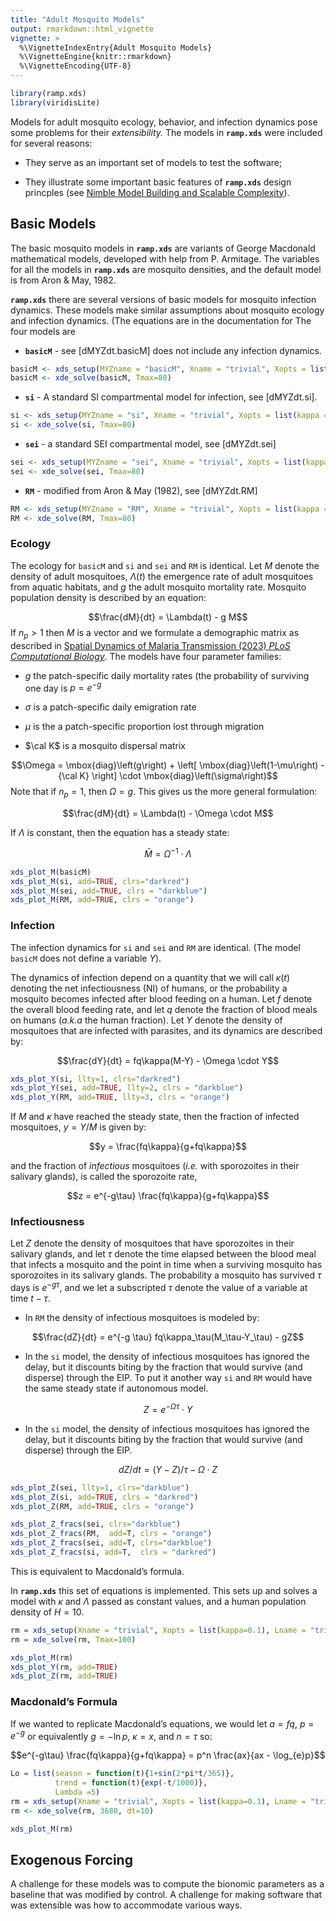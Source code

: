 ```yaml
---
title: "Adult Mosquito Models"
output: rmarkdown::html_vignette
vignette: >
  %\VignetteIndexEntry{Adult Mosquito Models}
  %\VignetteEngine{knitr::rmarkdown}
  %\VignetteEncoding{UTF-8}
---
```


```r
library(ramp.xds)
library(viridisLite)
```

Models for adult mosquito ecology, behavior, and infection dynamics pose some problems for their *extensibility.* The models in **`ramp.xds`** were included for several reasons: 

+ They serve as an important set of models to test the software; 

+ They illustrate some important basic features of **`ramp.xds`** design princples (see [Nimble Model Building and Scalable Complexity](Nimble.html)). 

## Basic Models

The basic mosquito models in **`ramp.xds`** are variants of George Macdonald mathematical models, developed with help from P. Armitage. The variables for all the models in **`ramp.xds`** are mosquito densities, and the default model is from Aron & May, 1982.

**`ramp.xds`** there are several versions of basic models for mosquito infection dynamics. These models make similar assumptions about mosquito ecology and infection dynamics. (The equations are in the documentation for The four models are

+ **`basicM`** - see [dMYZdt.basicM] does not include any infection dynamics. 

```r
basicM <- xds_setup(MYZname = "basicM", Xname = "trivial", Xopts = list(kappa = .1, Y=0, Z=0))
basicM <- xde_solve(basicM, Tmax=80)
```

+ **`si`** - A standard SI compartmental model for infection, see [dMYZdt.si]. 

```r
si <- xds_setup(MYZname = "si", Xname = "trivial", Xopts = list(kappa = .1, Y=0, Z=0), MYZopts = list(Y=0))
si <- xde_solve(si, Tmax=80)
```

+ **`sei`** - a standard SEI compartmental model, see [dMYZdt.sei]

```r
sei <- xds_setup(MYZname = "sei", Xname = "trivial", Xopts = list(kappa = .1), MYZopts = list(Y=0, Z=0))
sei <- xde_solve(sei, Tmax=80)
```

+ **`RM`** - modified from Aron & May (1982), see [dMYZdt.RM]

```r
RM <- xds_setup(MYZname = "RM", Xname = "trivial", Xopts = list(kappa = .1), MYZopts = list(Y=0, Z=0))
RM <- xde_solve(RM, Tmax=80)
```

### Ecology 

The ecology for `basicM` and `si` and `sei` and `RM` is identical. Let $M$ denote the density of adult mosquitoes, $\Lambda(t)$ the emergence rate of adult mosquitoes from aquatic habitats, and $g$ the adult mosquito mortality rate. Mosquito population density is described by an equation: 

$$\frac{dM}{dt} = \Lambda(t) - g M$$
If $n_p>1$ then $M$ is a vector and we formulate a demographic matrix as described in [Spatial Dynamics of Malaria Transmission (2023) *PLoS Computational Biology*](https://journals.plos.org/ploscompbiol/article?id=10.1371/journal.pcbi.1010684). The models have four parameter families:

+ $g$ the patch-specific daily mortality rates (the probability of surviving one day is $p = e^{-g}$

+ $\sigma$ is a patch-specific daily emigration rate 

+ $\mu$ is the a patch-specific proportion lost through migration 

+ $\cal K$ is a mosquito dispersal matrix 

$$\Omega = \mbox{diag}\left(g\right) + \left[ \mbox{diag}\left(1-\mu\right) -  {\cal K} \right] \cdot \mbox{diag}\left(\sigma\right)$$ 
Note that if $n_p=1$, then $\Omega = g$. This gives us the more general formulation:  

$$\frac{dM}{dt} = \Lambda(t) - \Omega \cdot M$$

If $\Lambda$ is constant, then the equation has a steady state: 

$$\bar M = \Omega^{-1} \cdot \Lambda$$ 

```r
xds_plot_M(basicM)
xds_plot_M(si, add=TRUE, clrs="darkred")
xds_plot_M(sei, add=TRUE, clrs = "darkblue")
xds_plot_M(RM, add=TRUE, clrs = "orange")
```

### Infection 

The infection dynamics for `si` and `sei` and `RM` are identical. (The model `basicM` does not define a variable $Y$). 

The dynamics of infection depend on a quantity that we will call $\kappa(t)$ denoting the net infectiousness (NI) of humans, or the probability a mosquito becomes infected after blood feeding on a human. Let $f$ denote the overall blood feeding rate, and let $q$ denote the fraction of blood meals on humans (*a.k.a* the human fraction). Let $Y$ denote the density of mosquitoes that are infected with parasites, and its dynamics are described by: 

$$\frac{dY}{dt} = fq\kappa(M-Y) - \Omega \cdot Y$$
```r
xds_plot_Y(si, llty=1, clrs="darkred")
xds_plot_Y(sei, add=TRUE, llty=2, clrs = "darkblue")
xds_plot_Y(RM, add=TRUE, llty=3, clrs = "orange")
```

If $M$ and $\kappa$ have reached the steady state, then the fraction of infected mosquitoes, $y=Y/M$ is given by:

$$y = \frac{fq\kappa}{g+fq\kappa}$$ 

and the fraction of *infectious* mosquitoes (*i.e.* with sporozoites in their salivary glands), is called the sporozoite rate,

$$z = e^{-g\tau} \frac{fq\kappa}{g+fq\kappa}$$ 

### Infectiousness 

Let $Z$ denote the density of mosquitoes that have sporozoites in their salivary glands, and let $\tau$ denote the time elapsed between the blood meal that infects a mosquito and the point in time when a surviving mosquito has sporozoites in its salivary glands.  The probability a mosquito has survived $\tau$ days is $e^{-g\tau}$, and we let a subscripted $\tau$ denote the value of a variable at time $t-\tau.$ 

+ In `RM` the density of infectious mosquitoes is modeled by:  

$$\frac{dZ}{dt} = e^{-g \tau} fq\kappa_\tau(M_\tau-Y_\tau) - gZ$$

+ In the `si` model, the density of infectious mosquitoes has ignored the delay, but it discounts biting by the fraction that would survive (and disperse) through the EIP. To put it another way `si` and `RM` would have the same steady state if autonomous model. 

$$Z = e^{-\Omega \tau}\cdot Y$$ 


+ In the `si` model, the density of infectious mosquitoes has ignored the delay, but it discounts biting by the fraction that would survive (and disperse) through the EIP. 

$$dZ/dt = (Y-Z)/\tau- \Omega \cdot Z$$ 


```r
xds_plot_Z(sei, llty=1, clrs="darkblue")
xds_plot_Z(si, add=TRUE, clrs = "darkred")
xds_plot_Z(RM, add=TRUE, clrs = "orange")
```

```r
xds_plot_Z_fracs(sei, clrs="darkblue")
xds_plot_Z_fracs(RM,  add=T, clrs = "orange")
xds_plot_Z_fracs(sei, add=T, clrs="darkblue")
xds_plot_Z_fracs(si, add=T,  clrs = "darkred")
```




This is equivalent to Macdonald's formula. 

In **`ramp.xds`** this set of equations is implemented. This sets up and solves a model with $\kappa$ and $\Lambda$ passed as constant values, and a human population density of $H=10.$ 

```r
rm = xds_setup(Xname = "trivial", Xopts = list(kappa=0.1), Lname = "trivial", Lopts = list(Lambda=5), HPop=10)
rm = xde_solve(rm, Tmax=100)
```

```r
xds_plot_M(rm)
xds_plot_Y(rm, add=TRUE)
xds_plot_Z(rm, add=TRUE)
```


### Macdonald's Formula

If we wanted to replicate Macdonald's equations, we would let $a=fq$, $p = e^{-g}$ or equivalently $g = -\ln p$, $\kappa = x,$ and $n=\tau$ so: 

$$e^{-g\tau} \frac{fq\kappa}{g+fq\kappa} = p^n \frac{ax}{ax - \log_{e}p}$$

```r
Lo = list(season = function(t){1+sin(2*pi*t/365)}, 
          trend = function(t){exp(-t/1000)}, 
          Lambda =5)
rm = xds_setup(Xname = "trivial", Xopts = list(kappa=0.1), Lname = "trivial", Lopts = Lo, HPop=10)
rm <- xde_solve(rm, 3680, dt=10)
```

```r
xds_plot_M(rm)
```


## Exogenous Forcing

A challenge for these models was to compute the bionomic parameters as a baseline that was modified by control. A challenge for making software that was extensible was how to accommodate various ways. 

